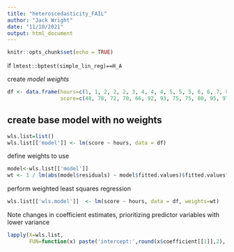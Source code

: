 ```yaml
---
title: "heteroscedasticity_FAIL"
author: "Jack Wright"
date: "11/10/2021"
output: html_document
---
```


```r
knitr::opts_chunk$set(echo = TRUE)
```



if `lmtest::bptest(simple_lin_reg)==H_A`

create *model weights*

```r
df <- data.frame(hours=c(1, 1, 2, 2, 2, 3, 4, 4, 4, 5, 5, 5, 6, 6, 7, 8),
                 score=c(48, 78, 72, 70, 66, 92, 93, 75, 75, 80, 95, 97, 90, 96, 99, 99))
```


## create base model with no weights

```r
wls.list=list()
wls.list[['model']] <- lm(score ~ hours, data = df)
```


define weights to use

```r
model<-wls.list[['model']]
wt <- 1 / lm(abs(model$residuals) ~ model$fitted.values)$fitted.values^2
```


perform weighted least squares regression

```r
wls.list[['wls.model']]  <- lm(score ~ hours, data = df, weights=wt)
```



Note changes in coefficient estimates, prioritizing predictor variables with lower variance

```r

lapply(X=wls.list,
       FUN=function(x) paste('intercept:',round(x$coefficient[[1]],2),'slope:',round(x$coefficient[[2]],2)))
```


